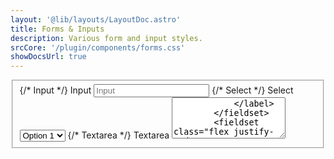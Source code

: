 ```yaml
---
layout: '@lib/layouts/LayoutDoc.astro'
title: Forms & Inputs
description: Various form and input styles.
srcCore: '/plugin/components/forms.css'
showDocsUrl: true
---
```




<div class="docs-card-outlined p-8 space-y-4">
    <form class="docs-card-filled w-full space-y-4">
        <fieldset class="space-y-4">
            {/* Input */}
            <label class="label">
                <span class="label-text">Input</span>
                <input class="input" type="text" placeholder="Input" />
            </label>
            {/* Select */}
            <label class="label">
                <span class="label-text">Select</span>
                <select class="select">
                    <option value="1">Option 1</option>
                    <option value="2">Option 2</option>
                    <option value="3">Option 3</option>
                    <option value="4">Option 4</option>
                    <option value="5">Option 5</option>
                </select>
            </label>
            {/* Textarea */}
            <label class="label">
                <span class="label-text">Textarea</span>
                <textarea class="textarea" rows="4" placeholder="Lorem ipsum dolor sit amet consectetur adipisicing elit." />
            </label>
        </fieldset>
        <fieldset class="flex justify-end">
            <button type="button" class="btn preset-outlined-surface-300-700">Submit</button>
        </fieldset>
    </form>
</div>

## Select

<form class="docs-card-outlined p-8 space-y-4">
    {/* Default */}
    <select class="select">
        <option value="1">Option 1</option>
        <option value="2">Option 2</option>
        <option value="3">Option 3</option>
        <option value="4">Option 4</option>
        <option value="5">Option 5</option>
    </select>
    {/* Size */}
    <select class="select" size="4" value="1">
        <option value="1">Option 1</option>
        <option value="2">Option 2</option>
        <option value="3">Option 3</option>
        <option value="4">Option 4</option>
        <option value="5">Option 5</option>
    </select>
    {/* Mutiple */}
    <select class="select" multiple value={['1', '2']}>
        <option value="1">Option 1</option>
        <option value="2">Option 2</option>
        <option value="3">Option 3</option>
        <option value="4">Option 4</option>
        <option value="5">Option 5</option>
    </select>
</form>

## Checkboxes

<form class="docs-card-outlined p-8 space-y-2">
    <label class="flex items-center space-x-2">
        <input class="checkbox" type="checkbox" checked />
        <p>Option 1</p>
    </label>
    <label class="flex items-center space-x-2">
        <input class="checkbox" type="checkbox" />
        <p>Option 2</p>
    </label>
    <label class="flex items-center space-x-2">
        <input class="checkbox" type="checkbox" />
        <p>Option 3</p>
    </label>
</form>

## Radio Groups

<form class="docs-card-outlined p-8 space-y-2">
    <label class="flex items-center space-x-2">
        <input class="radio" type="radio" checked name="radio-direct" value="1" />
        <p>Option 1</p>
    </label>
    <label class="flex items-center space-x-2">
        <input class="radio" type="radio" name="radio-direct" value="2" />
        <p>Option 2</p>
    </label>
    <label class="flex items-center space-x-2">
        <input class="radio" type="radio" name="radio-direct" value="3" />
        <p>Option 3</p>
    </label>
</form>

## Specialized

<form class="docs-card-outlined p-8 space-y-4">
    {/* Search */}
    <input class="input" type="search" placeholder="Search..." />
    {/* File Input */}
    <label class="label">
        <span class="label-text">Date</span>
        <input class="input" type="date" />
    </label>
    {/* File Input */}
    <label class="label">
        <span class="label-text">File Input</span>
        <input class="input" type="file" />
    </label>
    {/* Range */}
    <label class="label">
        <span class="label-text">Rrange</span>
        <input class="input" type="range" value="75" max="100" />
    </label>
    {/* Progress */}
    <label class="label">
        <span class="label-text">Progress</span>
        <progress class="progress" value="50" max="100" />
    </label>
    {/* Color */}
    {/* TODO: convert to mini-component for reactive value */}
    <div class="grid grid-cols-[auto_1fr] gap-2">
        <input class="input" type="color" value="#bada55" />
        <input class="input" type="text" value="#bada55" readonly tabindex="-1" />
    </div>
</form>

## Groups

<form class="docs-card-outlined p-8 space-y-8">
    {/* Website */}
    <div class="input-group grid-cols-[auto_1fr_auto] divide-x divide-surface-200-800">
        <div class="input-group-cell preset-tonal-surface">https://</div>
        <input type="text" placeholder="www.example.com" />
    </div>
    {/* Amount */}
    <div class="input-group grid-cols-[auto_1fr_auto] divide-x divide-surface-200-800">
        <div class="input-group-cell preset-tonal-surface">
            <Icon name="heroicons-outline:currency-dollar" size={20} />
        </div>
        <input type="text" placeholder="Amount" />
        <select>
            <option>USD</option>
            <option>CAD</option>
            <option>EURO</option>
        </select>
    </div>
    {/* Username */}
    <div class="input-group grid-cols-[1fr_auto] divide-x divide-surface-200-800">
        <input type="text" placeholder="Enter Username..." />
        <button class="btn preset-filled" title="Username already in use.">
            <Icon name="heroicons-outline:check" size={20} />
        </button>
        </div>
    {/* Search */}
    <div class="input-group grid-cols-[auto_1fr_auto] divide-x divide-surface-200-800">
        <div class="input-group-cell">
            <Icon name="heroicons-outline:search" size={20} />
        </div>
        <input type="search" placeholder="Search..." />
        <button class="btn preset-filled">Submit</button>
    </div>
</form>